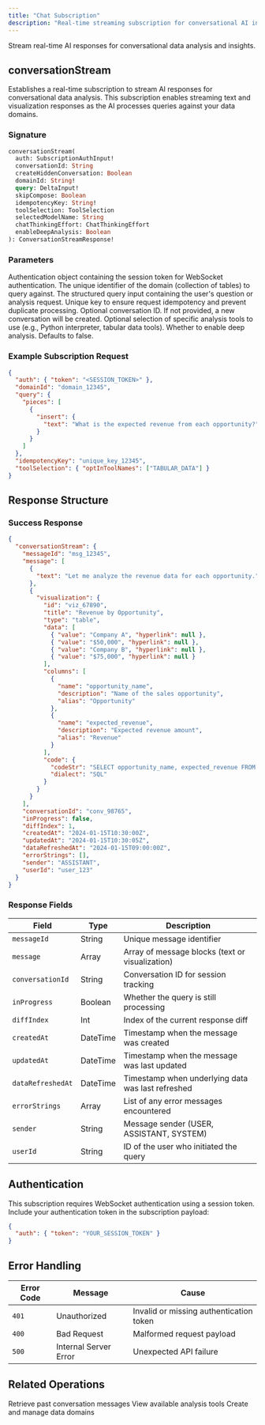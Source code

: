 ```yaml
---
title: "Chat Subscription"
description: "Real-time streaming subscription for conversational AI interactions in Wisdom AI."
---
```


Stream real-time AI responses for conversational data analysis and insights.

## conversationStream

Establishes a real-time subscription to stream AI responses for conversational data analysis. This subscription enables streaming text and visualization responses as the AI processes queries against your data domains.

### Signature

```graphql
conversationStream(
  auth: SubscriptionAuthInput!
  conversationId: String
  createHiddenConversation: Boolean
  domainId: String!
  query: DeltaInput!
  skipCompose: Boolean
  idempotencyKey: String!
  toolSelection: ToolSelection
  selectedModelName: String
  chatThinkingEffort: ChatThinkingEffort
  enableDeepAnalysis: Boolean
): ConversationStreamResponse!
```

### Parameters

<ParamField path="auth" type="SubscriptionAuthInput!" required>
  Authentication object containing the session token for WebSocket authentication.
</ParamField>

<ParamField path="domainId" type="String!" required>
  The unique identifier of the domain (collection of tables) to query against.
</ParamField>

<ParamField path="query" type="DeltaInput!" required>
  The structured query input containing the user's question or analysis request.
</ParamField>

<ParamField path="idempotencyKey" type="String!" required>
  Unique key to ensure request idempotency and prevent duplicate processing.
</ParamField>

<ParamField path="conversationId" type="String">
  Optional conversation ID. If not provided, a new conversation will be created.
</ParamField>

<ParamField path="toolSelection" type="ToolSelection">
  Optional selection of specific analysis tools to use (e.g., Python interpreter, tabular data tools).
</ParamField>

<ParamField path="enableDeepAnalysis" type="Boolean">
  Whether to enable deep analysis. Defaults to false.
</ParamField>

### Example Subscription Request

```json
{
  "auth": { "token": "<SESSION_TOKEN>" },
  "domainId": "domain_12345",
  "query": { 
    "pieces": [
      { 
        "insert": { 
          "text": "What is the expected revenue from each opportunity?" 
        } 
      }
    ]
  },
  "idempotencyKey": "unique_key_12345",
  "toolSelection": { "optInToolNames": ["TABULAR_DATA"] }
}
```

## Response Structure

### Success Response

```json
{
  "conversationStream": {
    "messageId": "msg_12345",
    "message": [
      {
        "text": "Let me analyze the revenue data for each opportunity."
      },
      {
        "visualization": {
          "id": "viz_67890",
          "title": "Revenue by Opportunity",
          "type": "table",
          "data": [
            { "value": "Company A", "hyperlink": null },
            { "value": "$50,000", "hyperlink": null },
            { "value": "Company B", "hyperlink": null },
            { "value": "$75,000", "hyperlink": null }
          ],
          "columns": [
            { 
              "name": "opportunity_name",
              "description": "Name of the sales opportunity",
              "alias": "Opportunity"
            },
            { 
              "name": "expected_revenue",
              "description": "Expected revenue amount",
              "alias": "Revenue"
            }
          ],
          "code": {
            "codeStr": "SELECT opportunity_name, expected_revenue FROM sales_opportunities ORDER BY expected_revenue DESC;",
            "dialect": "SQL"
          }
        }
      }
    ],
    "conversationId": "conv_98765",
    "inProgress": false,
    "diffIndex": 1,
    "createdAt": "2024-01-15T10:30:00Z",
    "updatedAt": "2024-01-15T10:30:05Z",
    "dataRefreshedAt": "2024-01-15T09:00:00Z",
    "errorStrings": [],
    "sender": "ASSISTANT",
    "userId": "user_123"
  }
}
```

### Response Fields

| Field              | Type      | Description                                           |
| ------------------ | --------- | ----------------------------------------------------- |
| `messageId`        | String    | Unique message identifier                             |
| `message`          | Array     | Array of message blocks (text or visualization)      |
| `conversationId`   | String    | Conversation ID for session tracking                 |
| `inProgress`       | Boolean   | Whether the query is still processing                |
| `diffIndex`        | Int       | Index of the current response diff                   |
| `createdAt`        | DateTime  | Timestamp when the message was created               |
| `updatedAt`        | DateTime  | Timestamp when the message was last updated          |
| `dataRefreshedAt`  | DateTime  | Timestamp when underlying data was last refreshed    |
| `errorStrings`     | Array     | List of any error messages encountered               |
| `sender`           | String    | Message sender (USER, ASSISTANT, SYSTEM)             |
| `userId`           | String    | ID of the user who initiated the query               |

## Authentication

This subscription requires WebSocket authentication using a session token. Include your authentication token in the subscription payload:

```json
{
  "auth": { "token": "YOUR_SESSION_TOKEN" }
}
```

## Error Handling

| Error Code | Message               | Cause                                   |
| ---------- | --------------------- | --------------------------------------- |
| `401`      | Unauthorized          | Invalid or missing authentication token |
| `400`      | Bad Request           | Malformed request payload               |
| `500`      | Internal Server Error | Unexpected API failure                  |

## Related Operations

<CardGroup cols={3}>
  <Card title="Conversation History" icon="history" href="/integrations/graphql-api/queries/chat">
    Retrieve past conversation messages
  </Card>
  <Card title="Chat Tools" icon="tools" href="/integrations/graphql-api/queries/chat">
    View available analysis tools
  </Card>
  <Card title="Domain Management" icon="database" href="/integrations/graphql-api/mutations/domain">
    Create and manage data domains
  </Card>
</CardGroup>
